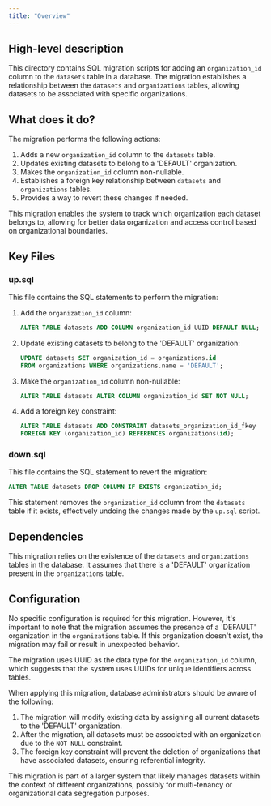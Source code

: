 ```yaml
---
title: "Overview"
---
```


## High-level description
This directory contains SQL migration scripts for adding an `organization_id` column to the `datasets` table in a database. The migration establishes a relationship between the `datasets` and `organizations` tables, allowing datasets to be associated with specific organizations.

## What does it do?
The migration performs the following actions:
1. Adds a new `organization_id` column to the `datasets` table.
2. Updates existing datasets to belong to a 'DEFAULT' organization.
3. Makes the `organization_id` column non-nullable.
4. Establishes a foreign key relationship between `datasets` and `organizations` tables.
5. Provides a way to revert these changes if needed.

This migration enables the system to track which organization each dataset belongs to, allowing for better data organization and access control based on organizational boundaries.

## Key Files

### up.sql
This file contains the SQL statements to perform the migration:

1. Add the `organization_id` column:
   ```sql
   ALTER TABLE datasets ADD COLUMN organization_id UUID DEFAULT NULL;
   ```

2. Update existing datasets to belong to the 'DEFAULT' organization:
   ```sql
   UPDATE datasets SET organization_id = organizations.id 
   FROM organizations WHERE organizations.name = 'DEFAULT';
   ```

3. Make the `organization_id` column non-nullable:
   ```sql
   ALTER TABLE datasets ALTER COLUMN organization_id SET NOT NULL;
   ```

4. Add a foreign key constraint:
   ```sql
   ALTER TABLE datasets ADD CONSTRAINT datasets_organization_id_fkey 
   FOREIGN KEY (organization_id) REFERENCES organizations(id);
   ```

### down.sql
This file contains the SQL statement to revert the migration:

```sql
ALTER TABLE datasets DROP COLUMN IF EXISTS organization_id;
```

This statement removes the `organization_id` column from the `datasets` table if it exists, effectively undoing the changes made by the `up.sql` script.

## Dependencies
This migration relies on the existence of the `datasets` and `organizations` tables in the database. It assumes that there is a 'DEFAULT' organization present in the `organizations` table.

## Configuration
No specific configuration is required for this migration. However, it's important to note that the migration assumes the presence of a 'DEFAULT' organization in the `organizations` table. If this organization doesn't exist, the migration may fail or result in unexpected behavior.

The migration uses UUID as the data type for the `organization_id` column, which suggests that the system uses UUIDs for unique identifiers across tables.

When applying this migration, database administrators should be aware of the following:

1. The migration will modify existing data by assigning all current datasets to the 'DEFAULT' organization.
2. After the migration, all datasets must be associated with an organization due to the `NOT NULL` constraint.
3. The foreign key constraint will prevent the deletion of organizations that have associated datasets, ensuring referential integrity.

This migration is part of a larger system that likely manages datasets within the context of different organizations, possibly for multi-tenancy or organizational data segregation purposes.
